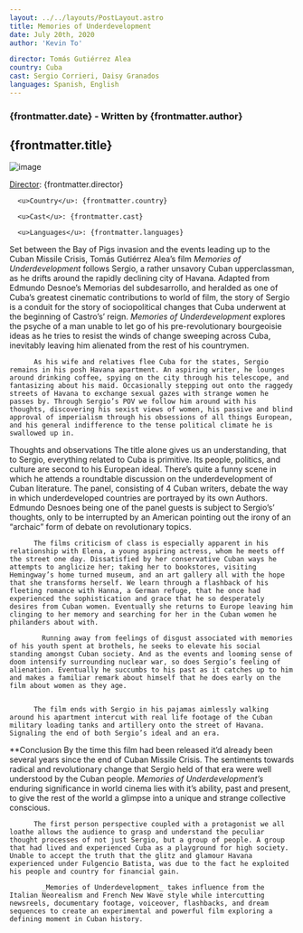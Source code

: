 ```yaml
---
layout: ../../layouts/PostLayout.astro
title: Memories of Underdevelopment
date: July 20th, 2020
author: 'Kevin To'

director: Tomás Gutiérrez Alea
country: Cuba
cast: Sergio Corrieri, Daisy Granados
languages: Spanish, English
---
```


<section class="post-info">

### {frontmatter.date} - Written by {frontmatter.author}

## {frontmatter.title}

![image](/postPictures/La%20Cienaga/28113id_022_w1600.jpeg)

  <div class="film-info">
      <u>Director</u>: {frontmatter.director}

      <u>Country</u>: {frontmatter.country}

      <u>Cast</u>: {frontmatter.cast}

      <u>Languages</u>: {frontmatter.languages}

  </div>
</section>

<article class="main-content">

Set between the Bay of Pigs invasion and the events leading up to the Cuban Missile Crisis, Tomás Gutiérrez Alea’s film _Memories of Underdevelopment_ follows Sergio, a rather unsavory Cuban upperclassman, as he drifts around the rapidly declining city of Havana. Adapted from Edmundo Desnoe’s Memorias del subdesarrollo, and heralded as one of Cuba’s greatest cinematic contributions to world of film, the story of Sergio is a conduit for the story of sociopolitical changes that Cuba underwent at the beginning of Castro’s’ reign. _Memories of Underdevelopment_ explores the psyche of a man unable to let go of his pre-revolutionary bourgeoisie ideas as he tries to resist the winds of change sweeping across Cuba, inevitably leaving him alienated from the rest of his countrymen.

          As his wife and relatives flee Cuba for the states, Sergio remains in his posh Havana apartment. An aspiring writer, he lounges around drinking coffee, spying on the city through his telescope, and fantasizing about his maid. Occasionally stepping out onto the raggedy streets of Havana to exchange sexual gazes with strange women he passes by. Through Sergio’s POV we follow him around with his thoughts, discovering his sexist views of women, his passive and blind approval of imperialism through his obsessions of all things European, and his general indifference to the tense political climate he is swallowed up in.

Thoughts and observations
The title alone gives us an understanding, that to Sergio, everything related to Cuba is primitive. Its people, politics, and culture are second to his European ideal. There’s quite a funny scene in which he attends a roundtable discussion on the underdevelopment of Cuban literature. The panel, consisting of 4 Cuban writers, debate the way in which underdeveloped countries are portrayed by its own Authors. Edmundo Desnoes being one of the panel guests is subject to Sergio’s’ thoughts, only to be interrupted by an American pointing out the irony of an “archaic” form of debate on revolutionary topics.

          The films criticism of class is especially apparent in his relationship with Elena, a young aspiring actress, whom he meets off the street one day. Dissatisfied by her conservative Cuban ways he attempts to anglicize her; taking her to bookstores, visiting Hemingway’s home turned museum, and an art gallery all with the hope that she transforms herself. We learn through a flashback of his fleeting romance with Hanna, a German refuge, that he once had experienced the sophistication and grace that he so desperately desires from Cuban women. Eventually she returns to Europe leaving him clinging to her memory and searching for her in the Cuban women he philanders about with.

            Running away from feelings of disgust associated with memories of his youth spent at brothels, he seeks to elevate his social standing amongst Cuban society. And as the events and looming sense of doom intensify surrounding nuclear war, so does Sergio’s feeling of alienation. Eventually he succumbs to his past as it catches up to him and makes a familiar remark about himself that he does early on the film about women as they age.


          The film ends with Sergio in his pajamas aimlessly walking around his apartment intercut with real life footage of the Cuban military loading tanks and artillery onto the street of Havana. Signaling the end of both Sergio’s ideal and an era.

\*\*Conclusion
By the time this film had been released it’d already been several years since the end of Cuban Missile Crisis. The sentiments towards radical and revolutionary change that Sergio held of that era were well understood by the Cuban people. _Memories of Underdevelopment’s_ enduring significance in world cinema lies with it’s ability, past and present, to give the rest of the world a glimpse into a unique and strange collective conscious.

          The first person perspective coupled with a protagonist we all loathe allows the audience to grasp and understand the peculiar thought processes of not just Sergio, but a group of people. A group that had lived and experienced Cuba as a playground for high society. Unable to accept the truth that the glitz and glamour Havana experienced under Fulgencio Batista, was due to the fact he exploited his people and country for financial gain.

            _Memories of Underdevelopment_ takes influence from the Italian Neorealism and French New Wave style while intercutting newsreels, documentary footage, voiceover, flashbacks, and dream sequences to create an experimental and powerful film exploring a defining moment in Cuban history.

</article>
